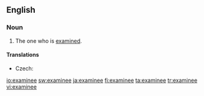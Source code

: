 ==English==
===Noun===
{{en-noun}}

# The one who is [[examine]]d.

====Translations====
{{trans-top|one who is examined}}
* Czech: {{t-|cs|zkoušený|m}}
{{trans-mid}}
{{trans-bottom}}

[[io:examinee]]
[[sw:examinee]]
[[ja:examinee]]
[[fi:examinee]]
[[ta:examinee]]
[[tr:examinee]]
[[vi:examinee]]